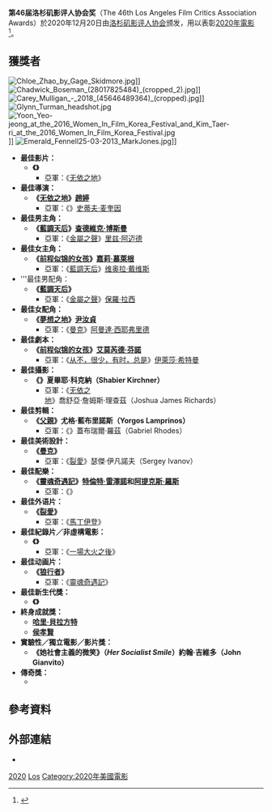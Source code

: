 {{noteTA
|G1=Movie
|G2=Show
|1=zh-cn:史蒂夫·麦奎因; zh-tw:史提夫·麥昆;zh-hk:史提夫·麥昆;
|2=zh-hk:查特域克·保斯曼;zh-tw:查德維克·博斯曼;zh-hans:查德维克·博斯曼;
|5=zh-tw:哈利·貝拉方提;zh:哈里·貝拉方特;zh-hans:哈里·贝拉方特;
|6=zh-tw:40衝一波;zh-hk:女人四十做Rapper;zh-hans:女人四十玩说唱;
|7=zh-hant:小斧頭;zh-hans:小斧子;
|8=zh-tw:父親;zh-hk:爸爸可否不要老;zh-hans:困在时间里的父亲;
|9=zh-tw:一場大火之後;zh-cn:集体;zh-hk:醫官同謀;
|10=zh-tw:夢想之地;zh-hk:農情家園;zh-hans:米纳里;
}}
'''第46届洛杉矶影评人协会奖'''（The 46th Los Angeles Film Critics Association Awards）於2020年12月20日由[[洛杉矶影评人协会|洛杉矶影评人协会]]颁发，用以表彰[[2020年電影|2020年電影]]<ref>{{cite web |url=https://variety.com/2020/film/awards/lafca-winners-2020-1234867257/ |title=Los Angeles Film Critics Winners Full List: Entire 'Small Axe' Series Tops Despite Not Being Submitted for Oscars |last=Davis |first=Clayton |date=2020-12-20 |work=[[綜藝_(雜誌)|綜藝 (雜誌)]] |accessdate=2020-12-20 |archive-date=2021-05-02 |archive-url=https://web.archive.org/web/20210502185405/https://variety.com/2020/film/awards/lafca-winners-2020-1234867257/ |dead-url=no }}</ref>。

==獲獎者==
[[File:Chloe_Zhao_by_Gage_Skidmore.jpg|thumb]]]]
[[File:Chadwick_Boseman_(28017825484)_(cropped_2).jpg|thumb]]]]
[[File:Carey_Mulligan_-_2018_(45646489364)_(cropped).jpg|thumb]]]]
[[File:Glynn_Turman_headshot.jpg|thumb]]
[[File:Yoon_Yeo-jeong_at_the_2016_Women_In_Film_Korea_Festival_and_Kim_Taer-ri_at_the_2016_Women_In_Film_Korea_Festival.jpg|thumb]]]]
[[File:Emerald_Fennell25-03-2013_MarkJones.jpg|thumb]]]]

*'''最佳影片：'''
**'''《{{link-en|小斧頭|Small Axe (anthology)}}》'''
***亞軍：《[[无依之地|无依之地]]》
*'''最佳導演：'''
**'''《[[无依之地|无依之地]]》[[趙婷_(導演)|趙婷]]'''
***亞軍：《{{link-en|小斧頭|Small Axe (anthology)}}》[[史蒂夫·麦奎因_(导演)|史蒂夫·麦奎因]]
*'''最佳男主角：'''
**'''《[[藍調天后|藍調天后]]》[[查德維克·博斯曼|查德維克·博斯曼]]'''
***亞軍：《[[金屬之聲|金屬之聲]]》[[里兹·阿迈德|里兹·阿迈德]]
*'''最佳女主角：'''
**'''《[[前程似锦的女孩|前程似锦的女孩]]》[[嘉莉·慕萊根|嘉莉·慕萊根]]'''
***亞軍：《[[藍調天后|藍調天后]]》[[维奥拉·戴维斯|维奥拉·戴维斯]]
*'''最佳男配角：
**'''《[[藍調天后|藍調天后]]》{{link-en|葛林·圖曼|Glynn Turman}}'''
***亞軍：《[[金屬之聲|金屬之聲]]》[[保羅·拉西|保羅·拉西]]
*'''最佳女配角：'''
**'''《[[夢想之地|夢想之地]]》[[尹汝貞|尹汝貞]]'''
***亞軍：《[[曼克_(電影)|曼克]]》[[阿曼達·西耶弗里德|阿曼達·西耶弗里德]]
*'''最佳劇本：'''
**'''《[[前程似锦的女孩|前程似锦的女孩]]》[[艾莫芮德·芬諾|艾莫芮德·芬諾]]'''
***亞軍：《[[从不，很少，有时，总是|从不，很少，有时，总是]]》[[伊萊莎·希特曼|伊萊莎·希特曼]]
*'''最佳攝影：'''
**'''《{{link-en|小斧頭|Small Axe (anthology)}}》夏畢耶·科克納（Shabier Kirchner）'''
***亞軍：《[[无依之地|无依之地]]》喬舒亞·詹姆斯·理查茲（Joshua James Richards）
*'''最佳剪輯：'''
**'''《[[父親_(2020年電影)|父親]]》尤格·藍布里諾斯（Yorgos Lamprinos）'''
***亞軍：《{{link-en|談 (電影)|Time (2020 film)|-{zh-hant:談;zh-hans:天穆;}-}}》蓋布瑞爾·羅茲（Gabriel Rhodes）
*'''最佳美術設計：'''
**'''《[[曼克_(電影)|曼克]]》{{link-en|唐納德·格雷厄姆·伯特|Donald Graham Burt}}'''
***亞軍：《[[裂愛|裂愛]]》瑟傑·伊凡諾夫（Sergey Ivanov）
*'''最佳配樂：'''
**'''《[[靈魂奇遇記|靈魂奇遇記]]》[[特倫特·雷澤諾|特倫特·雷澤諾]]和[[阿提克斯·羅斯|阿提克斯·羅斯]]'''
***亞軍：《{{link-en|情人搖滾|Lovers Rock (2020 film)}}》{{link-en|米卡丘|Micachu}}
*'''最佳外语片：'''
**'''《[[裂愛|裂愛]]》'''
***亞軍：《[[馬丁伊登_(2019年電影)|馬丁伊登]]》
*'''最佳紀錄片／非虛構電影：'''
**'''《{{link-en|談 (電影)|Time (2020 film)|-{zh-hant:談;zh-hans:天穆;}-}}》'''
***亞軍：《[[一場大火之後|一場大火之後]]》
*'''最佳动画片：'''
**'''《[[狼行者|狼行者]]》'''
***亞軍：《[[靈魂奇遇記|靈魂奇遇記]]》
*'''最佳新生代獎：'''
**'''《{{link-en|40衝一波|The 40-Year-Old Version}}》{{link-en|拉達·布蘭克|Radha Blank}}'''
*'''終身成就獎：'''
**'''[[哈里·貝拉方特|哈里·貝拉方特]]'''
**'''[[侯孝賢|侯孝賢]]'''
*'''{{le|道格拉斯·愛德華茲|Douglas Edwards}}實驗性／獨立電影／影片獎：'''
**'''《她社會主義的微笑》（''Her Socialist Smile''）約翰·吉維多（John Gianvito）'''
*'''傳奇獎：'''
**'''{{link-en|諾曼·洛伊德|Norman Lloyd}}'''

==參考資料==
{{reflist}}

== 外部連結 ==
*{{Official|http://lafca.net/Years/2020.php}}

{{洛杉矶影评人协会奖}}

[[Category:洛杉矶影评人协会奖|2020]]
[[Category:2020年電影獎項|Los]]
[[Category:2020年美國電影|Category:2020年美國電影]]